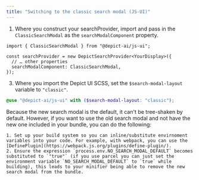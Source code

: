 ```yaml
---
title: "Switching to the classic search modal (JS-UI)"
---
```


1. Where you construct your searchProvider, import and pass in the `ClassicSearchModal` as the `searchModalComponent` property.
```tsx
import { ClassicSearchModal } from "@depict-ai/js-ui";

const searchProvider = new DepictSearchProvider<YourDisplay>({
  // … other properties
  searchModalComponent: ClassicSearchModal,
});
```
3. Where you import the Depict UI SCSS, set the `$search-modal-layout` variable to `"classic"`.
```scss
@use "@depict-ai/js-ui" with ($search-modal-layout: "classic");
```


<Accordion title="A note about bundle size (Advanced)">
    Because the new search modal is the default, it can't be tree-shaken by default. However, if you want to use the old search modal and not have the new one included in your bundle, you can do the following:

    1. Set up your build system so you can inline/substitute envirnoment variables into your code. For example, with webpack, you can use the [DefinePlugin](https://webpack.js.org/plugins/define-plugin/).
    2. Ensure the expression `process.env.NO_SEARCH_MODAL_DEFAULT` becomes substituted to `"true"` (if you use parcel you can just set the environment variable `NO_SEARCH_MODAL_DEFAULT` to `true` while building), this leads to your minifier being able to remove the new search modal from the bundle.
</Accordion>
